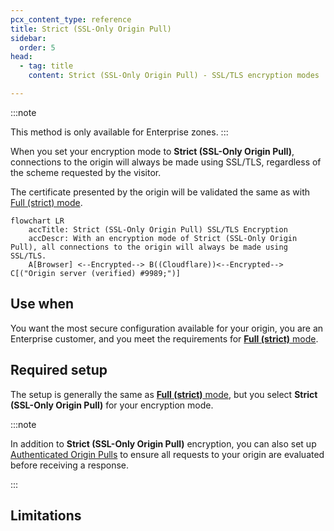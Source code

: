 ```yaml
---
pcx_content_type: reference
title: Strict (SSL-Only Origin Pull)
sidebar:
  order: 5
head:
  - tag: title
    content: Strict (SSL-Only Origin Pull) - SSL/TLS encryption modes

---
```



:::note

This method is only available for Enterprise zones. 
:::

When you set your encryption mode to **Strict (SSL-Only Origin Pull)**, connections to the origin will always be made using SSL/TLS, regardless of the scheme requested by the visitor.

The certificate presented by the origin will be validated the same as with [Full (strict) mode](/ssl/origin-configuration/ssl-modes/full-strict/).

```mermaid
flowchart LR
    accTitle: Strict (SSL-Only Origin Pull) SSL/TLS Encryption
    accDescr: With an encryption mode of Strict (SSL-Only Origin Pull), all connections to the origin will always be made using SSL/TLS.
    A[Browser] <--Encrypted--> B((Cloudflare))<--Encrypted--> C[("Origin server (verified) #9989;")]
```

## Use when

You want the most secure configuration available for your origin, you are an Enterprise customer, and you meet the requirements for [**Full (strict)** mode](/ssl/origin-configuration/ssl-modes/full-strict/).

## Required setup

The setup is generally the same as [**Full (strict)** mode](/ssl/origin-configuration/ssl-modes/full-strict/), but you select **Strict (SSL-Only Origin Pull)** for your encryption mode.

:::note


In addition to **Strict (SSL-Only Origin Pull)** encryption, you can also set up [Authenticated Origin Pulls](/ssl/origin-configuration/authenticated-origin-pull/) to ensure all requests to your origin are evaluated before receiving a response.


:::

## Limitations

<Render file="ssl-mode-errors" />
